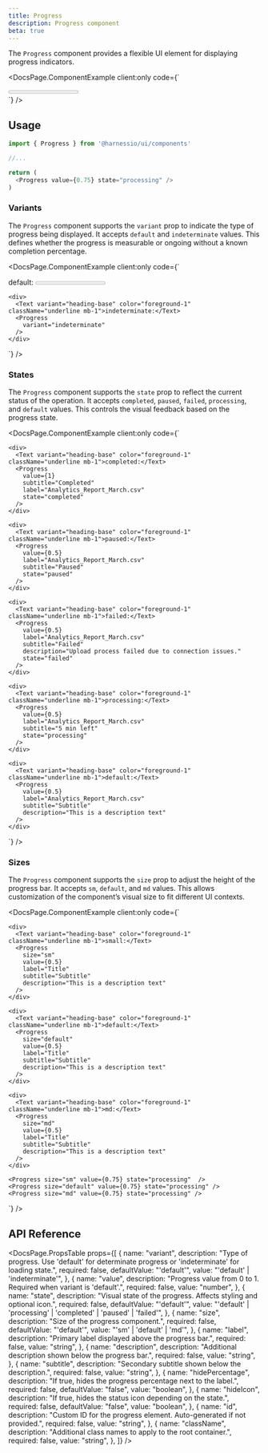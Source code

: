 ```yaml
---
title: Progress
description: Progress component
beta: true
---
```


The `Progress` component provides a flexible UI element for displaying progress indicators.


<DocsPage.ComponentExample
  client:only
  code={`<div className="w-[600px]">
    <Progress value={0.75} state="processing" />
</div>`}
/>

## Usage

```typescript jsx
import { Progress } from '@harnessio/ui/components'

//...

return (
  <Progress value={0.75} state="processing" />
)
```

### Variants

The `Progress` component supports the `variant` prop to indicate the type of progress being displayed. It accepts `default` and `indeterminate` values. This defines whether the progress is measurable or ongoing without a known completion percentage.

<DocsPage.ComponentExample
  client:only
  code={`<div className="w-[600px] grid gap-4">
    <div>
      <Text variant="heading-base" color="foreground-1" className="underline mb-1">default:</Text>
      <Progress
        value={0.75}
        state="processing"
      />
    </div>

    <div>
      <Text variant="heading-base" color="foreground-1" className="underline mb-1">indeterminate:</Text>
      <Progress
        variant="indeterminate"
      />
    </div>

</div>`}
/>

### States

The `Progress` component supports the `state` prop to reflect the current status of the operation. It accepts `completed`, `paused`, `failed`, `processing`, and `default` values. This controls the visual feedback based on the progress state.

<DocsPage.ComponentExample
  client:only
  code={`<div className="w-[600px] grid gap-4">
    
    <div>
      <Text variant="heading-base" color="foreground-1" className="underline mb-1">completed:</Text>
      <Progress 
        value={1}
        subtitle="Completed"
        label="Analytics_Report_March.csv"
        state="completed"
      />
    </div>
    
    <div>
      <Text variant="heading-base" color="foreground-1" className="underline mb-1">paused:</Text>
      <Progress 
        value={0.5}
        label="Analytics_Report_March.csv"
        subtitle="Paused"
        state="paused"
      />
    </div>

    <div>
      <Text variant="heading-base" color="foreground-1" className="underline mb-1">failed:</Text>
      <Progress
        value={0.5}
        label="Analytics_Report_March.csv"
        subtitle="Failed"
        description="Upload process failed due to connection issues."
        state="failed"
      />
    </div>

    <div>
      <Text variant="heading-base" color="foreground-1" className="underline mb-1">processing:</Text>
      <Progress
        value={0.5}
        label="Analytics_Report_March.csv"
        subtitle="5 min left"
        state="processing"
      />
    </div>

    <div>
      <Text variant="heading-base" color="foreground-1" className="underline mb-1">default:</Text>
      <Progress
        value={0.5}
        label="Analytics_Report_March.csv"
        subtitle="Subtitle"
        description="This is a description text"
      />
    </div>

</div>`}
/>

### Sizes

The `Progress` component supports the `size` prop to adjust the height of the progress bar. It accepts `sm`, `default`, and `md` values. This allows customization of the component’s visual size to fit different UI contexts.

<DocsPage.ComponentExample
  client:only
  code={`<div className="w-[600px] grid gap-4">
    
    <div>
      <Text variant="heading-base" color="foreground-1" className="underline mb-1">small:</Text>
      <Progress
        size="sm"
        value={0.5}
        label="Title"
        subtitle="Subtitle"
        description="This is a description text"
      />
    </div>

    <div>
      <Text variant="heading-base" color="foreground-1" className="underline mb-1">default:</Text>
      <Progress
        size="default"
        value={0.5}
        label="Title"
        subtitle="Subtitle"
        description="This is a description text"
      />
    </div>

    <div>
      <Text variant="heading-base" color="foreground-1" className="underline mb-1">md:</Text>
      <Progress
        size="md"
        value={0.5}
        label="Title"
        subtitle="Subtitle"
        description="This is a description text"
      />
    </div>

    <Progress size="sm" value={0.75} state="processing"  />
    <Progress size="default" value={0.75} state="processing" />
    <Progress size="md" value={0.75} state="processing" />

  </div>`}
/>

## API Reference

<DocsPage.PropsTable
  props={[
    {
      name: "variant",
      description:
        "Type of progress. Use 'default' for determinate progress or 'indeterminate' for loading state.",
      required: false,
      defaultValue: "'default'",
      value: "'default' | 'indeterminate'",
    },
    {
      name: "value",
      description:
        "Progress value from 0 to 1. Required when variant is 'default'.",
      required: false,
      value: "number",
    },
    {
      name: "state",
      description:
        "Visual state of the progress. Affects styling and optional icon.",
      required: false,
      defaultValue: "'default'",
      value: "'default' | 'processing' | 'completed' | 'paused' | 'failed'",
    },
    {
      name: "size",
      description: "Size of the progress component.",
      required: false,
      defaultValue: "'default'",
      value: "'sm' | 'default' | 'md'",
    },
    {
      name: "label",
      description: "Primary label displayed above the progress bar.",
      required: false,
      value: "string",
    },
    {
      name: "description",
      description: "Additional description shown below the progress bar.",
      required: false,
      value: "string",
    },
    {
      name: "subtitle",
      description: "Secondary subtitle shown below the description.",
      required: false,
      value: "string",
    },
    {
      name: "hidePercentage",
      description: "If true, hides the progress percentage next to the label.",
      required: false,
      defaultValue: "false",
      value: "boolean",
    },
    {
      name: "hideIcon",
      description: "If true, hides the status icon depending on the state.",
      required: false,
      defaultValue: "false",
      value: "boolean",
    },
    {
      name: "id",
      description:
        "Custom ID for the progress element. Auto-generated if not provided.",
      required: false,
      value: "string",
    },
    {
      name: "className",
      description: "Additional class names to apply to the root container.",
      required: false,
      value: "string",
    },
  ]}
/>
